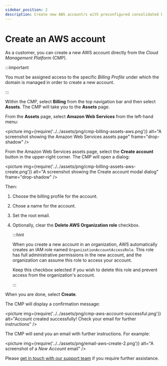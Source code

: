 ```yaml
---
sidebar_position: 2
description: Create new AWS account/s with preconfigured consolidated billing directly from Cloud Management Platform
---
```


# Create an AWS account

As a customer, you can create a new AWS account directly from the _Cloud Management Platform_ (CMP).

:::important

You must be assigned access to the specific _Billing Profile_ under which the domain is managed in order to create a new account.

:::

Within the CMP, select **Billing** from the top navigation bar and then select **Assets**. The CMP will take you to the **Assets** page.

From the **Assets** page, select **Amazon Web Services** from the left-hand menu:

<picture
  img={require('../../assets/png/cmp-billing-assets-aws.png')}
  alt="A screenshot showing the Amazon Web Services assets page"
  frame="drop-shadow"
/>

From the Amazon Web Services assets page, select the **Create account** button in the upper-right corner. The CMP will open a dialog:

<picture
  img={require('../../assets/png/cmp-billing-assets-aws-create.png')}
  alt="A screenshot showing the Create account modal dialog"
  frame="drop-shadow"
/>

Then:

1. Choose the billing profile for the account.
2. Chose a name for the account.
3. Set the root email.
4. Optionally, clear the **Delete AWS Organization role** checkbox.

   :::hint

   When you create a new account in an organization, AWS automatically creates an IAM role named `OrganizationAccountAccessRole`.
   This role has full administrative permissions in the new account, and the organization can assume this role to access your account.

   Keep this checkbox selected if you wish to delete this role and prevent access from the organization's account.

   :::

When you are done, select **Create**.

The CMP will display a confirmation message:

<picture
  img={require('../../assets/png/cmp-aws-account-successful.png')}
  alt="Account created successfully! Check your email for further instructions"
/>

The CMP will send you an email with further instructions. For example:

<picture
  img={require('../../assets/png/email-aws-create-2.png')}
  alt="A screenshot of a _New Account_ email"
/>

Please [get in touch with our support team](https://support.doit-intl.com) if you require further assistance.
